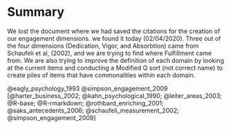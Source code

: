 # Summary {#summary}

We lost the document where we had saved the citations for the creation of our engagement dimensions. we found it today (02/04/2020). 
Three out of the four dimensions (Dedication, Vigor, and Absorbtion) came from Schaufeli et al, (2002), and we are trying to find where Fulfillment came from. 
We are also trying to improve the definition of each domain by looking at the current items and conducting a Modified Q sort (not correct name) to create piles of items that have commonalities within each domain. 

@eagly_psychology_1993
@simpson_engagement_2009
[@harter_business_2002; @kahn_psychological_1990; @leiter_areas_2003; @R-base; @R-rmarkdown; @rothbard_enriching_2001; @saks_antecedents_2006; @schaufeli_measurement_2002; @simpson_engagement_2009]


